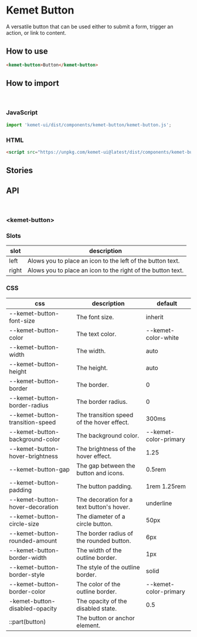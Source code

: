 
<Meta title="Components/Button" component="kemet-button" />

# Kemet Button

A versatile button that can be used either to submit a form, trigger an action, or link to content.


## How to use

```html
<kemet-button>Button</kemet-button>
```

## How to import

<br />

### JavaScript
```javascript
import 'kemet-ui/dist/components/kemet-button/kemet-button.js';
```

### HTML
```html
<script src="https://unpkg.com/kemet-ui@latest/dist/components/kemet-button/kemet-button.js" type="module"></script>
```

## Stories


<Canvas>
  <Story name="Standard" story={stories.Standard} />
</Canvas>

<ArgsTable story="Standard" />


## API

<br />

### &lt;kemet-button&gt;
<ArgsTable of="kemet-button" />

### Slots

| slot  | description                                                 |
|-------|------------------------------------------------------------ |
| left  | Alows you to place an icon to the left of the button text.  |
| right | Alows you to place an icon to the right of the button text. |

### CSS

| css                             | description                               | default               |
|-------------------------------- |------------------------------------------ | --------------------- |
| --kemet-button-font-size        | The font size.                            |  inherit              |
| --kemet-button-color            | The text color.                           |  --kemet-color-white  |
| --kemet-button-width            | The width.                                | auto                  |
| --kemet-button-height           | The height.                               | auto                  |
| --kemet-button-border           | The border.                               | 0                     |
| --kemet-button-border-radius    | The border radius.                        | 0                     |
| --kemet-button-transition-speed | The transition speed of the hover effect. | 300ms                 |
| --kemet-button-background-color | The background color.                     | --kemet-color-primary |
| --kemet-button-hover-brightness | The brightness of the hover effect.       | 1.25                  |
| --kemet-button-gap              | The gap between the button and icons.     | 0.5rem                |
| --kemet-button-padding          | The button padding.                       | 1rem 1.25rem          |
| --kemet-button-hover-decoration | The decoration for a text button's hover. | underline             |
| --kemet-button-circle-size      | The diameter of a circle button.          | 50px                  |
| --kemet-button-rounded-amount   | The border radius of the rounded button.  | 6px                   |
| --kemet-button-border-width     | The width of the outline border.          | 1px                   |
| --kemet-button-border-style     | The style of the outline border.          | solid                 |
| --kemet-button-border-color     | The color of the outline border.          | --kemet-color-primary |
| -kemet-button-disabled-opacity  | The opacity of the disabled state.        | 0.5                   |
| ::part(button)                  | The button or anchor element.             |                       |
